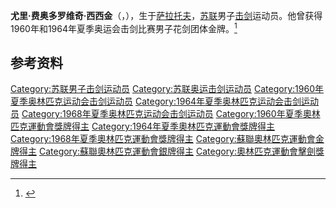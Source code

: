 '''尤里·费奥多罗维奇·西西金'''（{{lang-ru|Юрий Фёдорович Сисикин}}，{{bd|1937年|5月15日|}}），生于[[萨拉托夫|萨拉托夫]]，[[苏联|苏联]]男子[[击剑|击剑]]运动员。他曾获得1960年和1964年夏季奥运会击剑比赛男子花剑团体金牌。<ref>{{Cite web|title=Yuri SISIKIN|url=https://www.olympic.org/yuri-sisikin|accessdate=2021-03-07|date=2021-03-07|work=International Olympic Committee|language=en|archive-date=2020-11-12|archive-url=https://web.archive.org/web/20201112213600/https://www.olympic.org/yuri-sisikin|dead-url=no}}</ref>

== 参考资料 ==
{{reflist}}

{{奥林匹克运动会击剑比赛男子花剑团体冠军}}

{{Authority control}}
{{DEFAULTSORT:Sisikin}}
[[Category:苏联男子击剑运动员|Category:苏联男子击剑运动员]]
[[Category:苏联奥运击剑运动员|Category:苏联奥运击剑运动员]]
[[Category:1960年夏季奥林匹克运动会击剑运动员|Category:1960年夏季奥林匹克运动会击剑运动员]]
[[Category:1964年夏季奥林匹克运动会击剑运动员|Category:1964年夏季奥林匹克运动会击剑运动员]]
[[Category:1968年夏季奥林匹克运动会击剑运动员|Category:1968年夏季奥林匹克运动会击剑运动员]]
[[Category:1960年夏季奧林匹克運動會獎牌得主|Category:1960年夏季奧林匹克運動會獎牌得主]]
[[Category:1964年夏季奧林匹克運動會獎牌得主|Category:1964年夏季奧林匹克運動會獎牌得主]]
[[Category:1968年夏季奧林匹克運動會獎牌得主|Category:1968年夏季奧林匹克運動會獎牌得主]]
[[Category:蘇聯奧林匹克運動會金牌得主|Category:蘇聯奧林匹克運動會金牌得主]]
[[Category:蘇聯奧林匹克運動會銀牌得主|Category:蘇聯奧林匹克運動會銀牌得主]]
[[Category:奧林匹克運動會擊劍獎牌得主|Category:奧林匹克運動會擊劍獎牌得主]]

{{苏联人物小作品}}